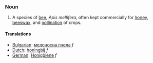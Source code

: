 ===Noun===

# A species of [[bee]], ''Apis mellifera'', often kept commercially for [[honey]], [[beeswax]], and [[pollination]] of crops.

====Translations====

*[[Bulgarian]]: [[медоносна пчела]] ''f''
*[[Dutch]]: [[honingbij]] ''f''
*[[German]]: [[Honigbiene]] ''f''